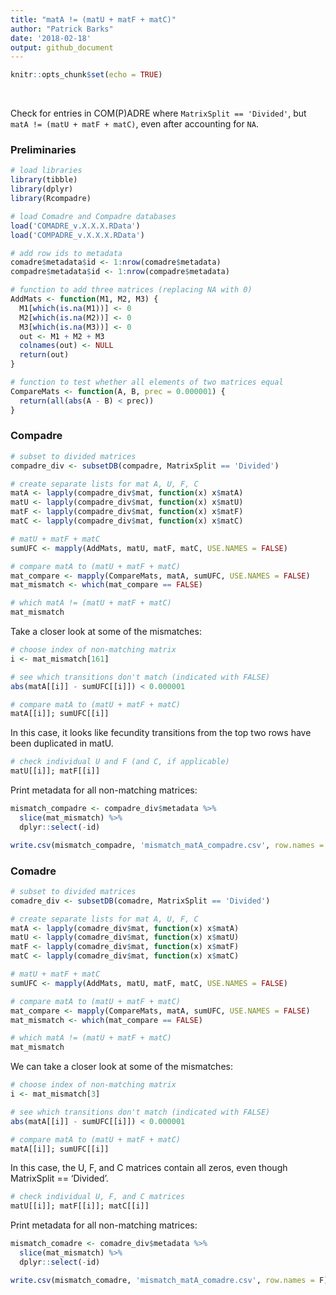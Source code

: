 ```yaml
---
title: "matA != (matU + matF + matC)"
author: "Patrick Barks"
date: '2018-02-18'
output: github_document
---
```


```r
knitr::opts_chunk$set(echo = TRUE)
```

&nbsp;

Check for entries in COM(P)ADRE where `MatrixSplit == 'Divided'`, but `matA != (matU + matF + matC)`, even after accounting for `NA`.

### Preliminaries

```r
# load libraries
library(tibble)
library(dplyr)
library(Rcompadre)

# load Comadre and Compadre databases
load('COMADRE_v.X.X.X.RData')
load('COMPADRE_v.X.X.X.RData')

# add row ids to metadata
comadre$metadata$id <- 1:nrow(comadre$metadata)
compadre$metadata$id <- 1:nrow(compadre$metadata)

# function to add three matrices (replacing NA with 0)
AddMats <- function(M1, M2, M3) {
  M1[which(is.na(M1))] <- 0
  M2[which(is.na(M2))] <- 0
  M3[which(is.na(M3))] <- 0
  out <- M1 + M2 + M3
  colnames(out) <- NULL
  return(out)
}

# function to test whether all elements of two matrices equal
CompareMats <- function(A, B, prec = 0.000001) {
  return(all(abs(A - B) < prec))
}
```

### Compadre

```r
# subset to divided matrices
compadre_div <- subsetDB(compadre, MatrixSplit == 'Divided')

# create separate lists for mat A, U, F, C
matA <- lapply(compadre_div$mat, function(x) x$matA)
matU <- lapply(compadre_div$mat, function(x) x$matU)
matF <- lapply(compadre_div$mat, function(x) x$matF)
matC <- lapply(compadre_div$mat, function(x) x$matC)

# matU + matF + matC
sumUFC <- mapply(AddMats, matU, matF, matC, USE.NAMES = FALSE)

# compare matA to (matU + matF + matC)
mat_compare <- mapply(CompareMats, matA, sumUFC, USE.NAMES = FALSE)
mat_mismatch <- which(mat_compare == FALSE)

# which matA != (matU + matF + matC)
mat_mismatch
```

Take a closer look at some of the mismatches:

```r
# choose index of non-matching matrix
i <- mat_mismatch[161]

# see which transitions don't match (indicated with FALSE)
abs(matA[[i]] - sumUFC[[i]]) < 0.000001

# compare matA to (matU + matF + matC)
matA[[i]]; sumUFC[[i]]
```

In this case, it looks like fecundity transitions from the top two rows have been duplicated in matU.

```r
# check individual U and F (and C, if applicable)
matU[[i]]; matF[[i]]
```

Print metadata for all non-matching matrices:

```r
mismatch_compadre <- compadre_div$metadata %>% 
  slice(mat_mismatch) %>% 
  dplyr::select(-id)

write.csv(mismatch_compadre, 'mismatch_matA_compadre.csv', row.names = F)
```

### Comadre

```r
# subset to divided matrices
comadre_div <- subsetDB(comadre, MatrixSplit == 'Divided')

# create separate lists for mat A, U, F, C
matA <- lapply(comadre_div$mat, function(x) x$matA)
matU <- lapply(comadre_div$mat, function(x) x$matU)
matF <- lapply(comadre_div$mat, function(x) x$matF)
matC <- lapply(comadre_div$mat, function(x) x$matC)

# matU + matF + matC
sumUFC <- mapply(AddMats, matU, matF, matC, USE.NAMES = FALSE)

# compare matA to (matU + matF + matC)
mat_compare <- mapply(CompareMats, matA, sumUFC, USE.NAMES = FALSE)
mat_mismatch <- which(mat_compare == FALSE)

# which matA != (matU + matF + matC)
mat_mismatch
```

We can take a closer look at some of the mismatches:

```r
# choose index of non-matching matrix
i <- mat_mismatch[3]

# see which transitions don't match (indicated with FALSE)
abs(matA[[i]] - sumUFC[[i]]) < 0.000001

# compare matA to (matU + matF + matC)
matA[[i]]; sumUFC[[i]]
```

In this case, the U, F, and C matrices contain all zeros, even though MatrixSplit == 'Divided'.

```r
# check individual U, F, and C matrices
matU[[i]]; matF[[i]]; matC[[i]]
```

Print metadata for all non-matching matrices:

```r
mismatch_comadre <- comadre_div$metadata %>% 
  slice(mat_mismatch) %>% 
  dplyr::select(-id)

write.csv(mismatch_comadre, 'mismatch_matA_comadre.csv', row.names = F)
```

